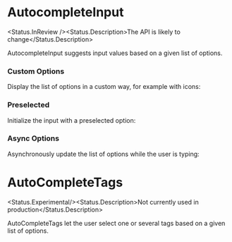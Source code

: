 
# AutocompleteInput

<Status.InReview /><Status.Description>The API is likely to change</Status.Description>

AutocompleteInput suggests input values based on a given list of options.

<Story id="forms-input-autocompleteinput--base" />

<Props of={AutoCompleteInput} />

### Custom Options

Display the list of options in a custom way, for example with icons:

<Story id="forms-input-autocompleteinput--custom-options" />

### Preselected

Initialize the input with a preselected option:

<Story id="forms-input-autocompleteinput--preselected" />

### Async Options

Asynchronously update the list of options while the user is typing:

<Story id="forms-input-autocompleteinput--async-options" />

# AutoCompleteTags

<Status.Experimental/><Status.Description>Not currently used in production</Status.Description>

AutoCompleteTags let the user select one or several tags based on a given list of options.

<Story id="forms-input-autocompletetags--base" />

<Props of={AutoCompleteTags} />
